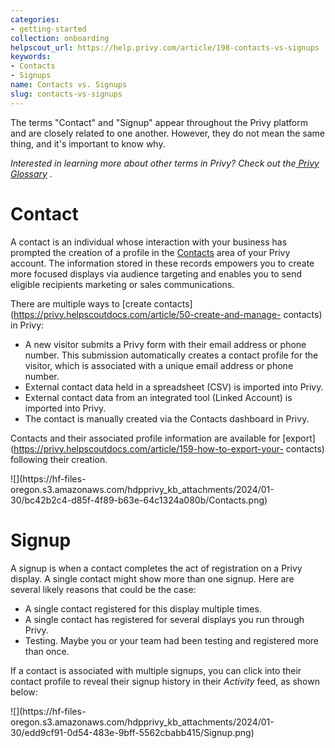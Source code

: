 ```yaml
---
categories:
- getting-started
collection: onboarding
helpscout_url: https://help.privy.com/article/198-contacts-vs-signups
keywords:
- Contacts
- Signups
name: Contacts vs. Signups
slug: contacts-vs-signups
---
```

The terms "Contact" and "Signup" appear throughout the Privy platform and are
closely related to one another. However, they do not mean the same thing, and
it's important to know why.

 _Interested in learning more about other terms in Privy? Check out the_[
_Privy Glossary_](https://privy.helpscoutdocs.com/article/110-privy-glossary)
_._

# Contact

A contact is an individual whose interaction with your business has prompted
the creation of a profile in the
[Contacts](https://dashboard.privy.com/contacts) area of your Privy account.
The information stored in these records empowers you to create more focused
displays via audience targeting and enables you to send eligible recipients
marketing or sales communications.

There are multiple ways to [create
contacts](https://privy.helpscoutdocs.com/article/50-create-and-manage-
contacts) in Privy:

  * A new visitor submits a Privy form with their email address or phone number. This submission automatically creates a contact profile for the visitor, which is associated with a unique email address or phone number. 
  * External contact data held in a spreadsheet (CSV) is imported into Privy. 
  * External contact data from an integrated tool (Linked Account) is imported into Privy. 
  * The contact is manually created via the Contacts dashboard in Privy. 

Contacts and their associated profile information are available for
[export](https://privy.helpscoutdocs.com/article/159-how-to-export-your-
contacts) following their creation.

![](https://hf-files-
oregon.s3.amazonaws.com/hdpprivy_kb_attachments/2024/01-30/bc42b2c4-d85f-4f89-b63e-64c1324a080b/Contacts.png)

# Signup

A signup is when a contact completes the act of registration on a Privy
display. A single contact might show more than one signup. Here are several
likely reasons that could be the case:

  * A single contact registered for this display multiple times.
  * A single contact has registered for several displays you run through Privy.
  * Testing. Maybe you or your team had been testing and registered more than once.

If a contact is associated with multiple signups, you can click into their
contact profile to reveal their signup history in their _Activity_ feed, as
shown below:

![](https://hf-files-
oregon.s3.amazonaws.com/hdpprivy_kb_attachments/2024/01-30/edd9cf91-0d54-483e-9bff-5562cbabb415/Signup.png)

​

